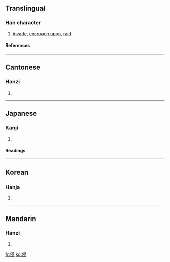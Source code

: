 ==Translingual==
===Han character===
{{Han char|rad=人|as=07|sn=9|four=2724<sub>7</sub>|canj=人尸一水 (OSME)}}
# [[invade]], [[encroach upon]], [[raid]]
====References====
{{Han ref|kx=0103.190|dkj=00646|dj=0218.300|hdz=10166.120|uh=4FB5|ud=20405|bh=AB49|bd=43849}}
----
==Cantonese==
===Hanzi===
{{yue-hanzi|jyut=|y=cham1}}
# {{defn|Cantonese}}
----
== Japanese ==
===Kanji===
{{ja-kanji|grade=c|rs=人07}}
# {{defn|Japanese}} 
====Readings====
{{ja-readings|on=[[しん]] (shin)|kun=[[おかす]] (okasu)}}
----
==Korean==
===Hanja===
{{ko-hanja|hangeul=침|rv=chim|mr=ch'im}}
# {{defn|Korean}}
----
==Mandarin==
===Hanzi===
{{cmn-hanzi|pin=[[qīn]] (qin1)|wg=ch'in<sup>1</sup>}}
# {{defn|Mandarin}}

[[fr:侵]]
[[ko:侵]]